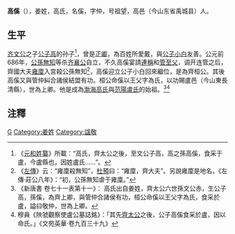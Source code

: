 {{模板:Infobox 先秦人物
|名稱=高傒
|姓=[[姜姓|姜]]
|氏=[[高氏_(二守)|高氏]]、[[卢姓|卢氏]]
|名=傒
|字=
|别名=高敬仲
|别字=
|諡号=敬仲
|官位=[[齊國|齊國]][[上卿|上卿]]
|時代=春秋
|國家=齊國
|身份=
|出生日期=
|逝世日期=
|父=
|子女=高莊子[[高莊子|高虎]]
}}
'''高傒'''（{{bd|前728年||前637年|}}），姜姓，高氏，名傒，字仲，号祖望，高邑（今山东省禹城县）人。

==生平==
[[齐文公|齐文公]]之子[[公子高_(齊國)|公子高]]的孙子<ref>《[[元和姓纂|元和姓纂]]》所載：“高氏，齊太公之後，至文公子高，高之孫高傒，食采于盧，今盧縣也，因姓盧氏……”。</ref>，曾是[[正卿|正卿]]，為百姓所愛戴，與[[公子小白|公子小白]]友善。公元前686年，[[公孫無知|公孫無知]]等杀[[齐襄公|齐襄公]]自立，不久高傒宴請[[連稱|連稱]]和[[管至父|管至父]]，调开连管之后，齊國大夫[[雍廩|雍廩]]入宮殺公孫無知<ref>《[[左傳|左傳]]》云：“雍廩殺無知”，[[杜預|杜預]]曰：“雍廩，齊大夫”。另說雍廩是地名，《左傳·莊公八年》：“初，公孫無知虐于雍廩。”</ref>，高傒迎立公子小白回來繼位，是為齊桓公。其後高傒又與管仲糾合諸侯結盟有功。桓公命傒以王父字為氏，以功賜盧邑（今山東長清縣），世為上卿。他是成為[[渤海高氏|渤海高氏]]與[[范陽盧氏|范陽盧氏]]的始祖。<ref>《新唐書 卷七十一表第十一》： 高氏出自姜姓，齊太公六世孫文公赤，生公子高，孫傒，為齊上卿，與管仲合諸侯有功，桓公命傒以王父字為氏，食采於盧，謚曰敬仲，世為上卿。</ref><ref>穆員《陜虢觀察使盧公墓誌銘》：「其先[[齊太公|齊太公]]之後，公子高傒食采於盧，因以命氏。」《文苑英華‧卷九百三十九》 </ref>

== 注釋 ==
{{reflist}}

[[Category:姜齐官员|G]]
[[Category:姜姓|Category:姜姓]]
[[Category:諡敬|Category:諡敬]]